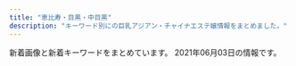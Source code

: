 ```yaml
---
title: "恵比寿・目黒・中目黒"
description: "キーワード別にの巨乳アジアン・チャイナエステ嬢情報をまとめました。"
---
```


新着画像と新着キーワードをまとめています。
2021年06月03日の情報です。

<DmmAffiliateIns />
<KeywordTable
  shops={
    [
    {
        "name": "Flower \uff5e\u30d5\u30e9\u30ef\u30fc\uff5e",
        "img_links": [
            "http://nakamegurofun.com/files/002fa9d.jpg",
            "http://nakamegurofun.com/files/0024f22.jpg",
            "http://nakamegurofun.com/files/0034f22.jpg",
            "http://nakamegurofun.com/files/0030964.jpg",
            "http://nakamegurofun.com/images/shop/shop04.jpg",
            "http://nakamegurofun.com/images/zi_massage.png",
            "http://nakamegurofun.com/files/007fa9d.jpg",
            "http://nakamegurofun.com/files/008-020964.jpg",
            "http://nakamegurofun.com/images/s4.jpg",
            "http://nakamegurofun.com/files/005-020964.jpg",
            "http://nakamegurofun.com/images/service91a6.png",
            "http://nakamegurofun.com/images/s1.jpg",
            "http://nakamegurofun.com/files/003-030964.jpg",
            "http://nakamegurofun.com/files/0020964.jpg",
            "http://nakamegurofun.com/images/tel.png",
            "http://nakamegurofun.com/files/008fa9d.jpg",
            "http://nakamegurofun.com/images/infotiao1.jpg",
            "http://nakamegurofun.com/files/005fa9d.jpg",
            "http://nakamegurofun.com/files/006-020964.jpg",
            "http://nakamegurofun.com/files/002-020964.jpg",
            "http://nakamegurofun.com/images/shop/shop01.jpg",
            "http://nakamegurofun.com/files/0070964.jpg",
            "http://nakamegurofun.com/images/main_top.png",
            "http://nakamegurofun.com/images/shop/shop03.jpg",
            "http://nakamegurofun.com/files/0080964.jpg",
            "http://nakamegurofun.com/files/0074f22.jpg",
            "http://nakamegurofun.com/files/006fa9d.jpg",
            "http://nakamegurofun.com/images/xian.png",
            "http://nakamegurofun.com/files/005-030964.jpg",
            "http://nakamegurofun.com/images/s5.jpg",
            "http://nakamegurofun.com/images/shop/shop02.jpg",
            "http://nakamegurofun.com/files/002-030964.jpg",
            "http://nakamegurofun.com/files/0084f22.jpg",
            "http://nakamegurofun.com/files/003fa9d.jpg",
            "http://nakamegurofun.com/files/006-030964.jpg",
            "http://nakamegurofun.com/files/0050964.jpg",
            "http://nakamegurofun.com/files/003-020964.jpg",
            "http://nakamegurofun.com/files/0060964.jpg",
            "http://nakamegurofun.com/files/007-030964.jpg",
            "http://nakamegurofun.com/images/s2.jpg",
            "http://nakamegurofun.com/images/main_bottom.png",
            "http://nakamegurofun.com/images/zi_staff.png",
            "http://nakamegurofun.com/files/0054f22.jpg",
            "http://nakamegurofun.com/files/0064f22.jpg",
            "http://nakamegurofun.com/files/008-030964.jpg",
            "http://nakamegurofun.com/images/s3.jpg",
            "http://nakamegurofun.com/files/007-020964.jpg"
        ],
        "url": "http://nakamegurofun.com/",
        "keywords": {
            "88": 1,
            "D": 5,
            "87": 4,
            "85": 1,
            "C": 1
        },
        "station": "\u4e2d\u76ee\u9ed2\u99c5\u897f\u53e3"
    },
    {
        "station": "JR\u76ee\u9ed2\u99c5\u6771\u53e3",
        "img_links": [
            "http://iyashi-kokoro.info/i/img/st39.jpg",
            "http://iyashi-kokoro.info/i/img/st50.jpg",
            "http://iyashi-kokoro.info/img/st51.jpg",
            "http://iyashi-kokoro.info/i/img/st55.jpg",
            "http://iyashi-kokoro.info/i/img/s1.jpg",
            "http://iyashi-kokoro.info/i/img/st63.jpg",
            "http://iyashi-kokoro.info/img/s62.jpg",
            "http://iyashi-kokoro.info/i/img/st49.jpg",
            "http://iyashi-kokoro.info/img/st49.jpg",
            "http://iyashi-kokoro.info/i/img/s3.jpg",
            "http://iyashi-kokoro.info/img/st57.jpg",
            "http://iyashi-kokoro.info/img/st32.jpg",
            "http://iyashi-kokoro.info/img/st44.jpg",
            "http://iyashi-kokoro.info/i/img/st54.jpg",
            "http://iyashi-kokoro.info/i/img/st58.jpg",
            "http://iyashi-kokoro.info/i/img/st43.jpg",
            "http://iyashi-kokoro.info/i/img/st61.jpg",
            "http://iyashi-kokoro.info/img/st62.jpg",
            "http://iyashi-kokoro.info/i/img/r4.jpg",
            "http://iyashi-kokoro.info/i/img/st29.jpg",
            "http://iyashi-kokoro.info/i/img/st65.jpg",
            "http://iyashi-kokoro.info/i/img/st64.jpg",
            "http://iyashi-kokoro.info/i/img/st51.jpg",
            "http://iyashi-kokoro.info/img/st58.jpg",
            "http://iyashi-kokoro.info/img/s18.jpg",
            "http://iyashi-kokoro.info/img/s55.jpg",
            "http://iyashi-kokoro.info/img/st43.jpg",
            "http://iyashi-kokoro.info/img/st65.jpg",
            "http://iyashi-kokoro.info/i/img/st59.jpg",
            "http://iyashi-kokoro.info/img/st20.jpg",
            "http://iyashi-kokoro.info/img/st52.jpg",
            "http://iyashi-kokoro.info/img/st63.jpg",
            "http://iyashi-kokoro.info/img/st61.jpg",
            "http://iyashi-kokoro.info/img/s58.jpg",
            "http://iyashi-kokoro.info/i/img/st20.jpg",
            "http://iyashi-kokoro.info/i/img/s4.jpg",
            "http://iyashi-kokoro.info/img/st60.jpg",
            "http://iyashi-kokoro.info/img/s63.jpg",
            "http://iyashi-kokoro.info/img/st59.jpg",
            "http://iyashi-kokoro.info/img/st56.jpg",
            "http://iyashi-kokoro.info/img/st50.jpg",
            "http://iyashi-kokoro.info/img/mo.png",
            "http://iyashi-kokoro.info/i/img/st52.jpg",
            "http://iyashi-kokoro.info/img/s60.jpg",
            "http://iyashi-kokoro.info/img/st64.jpg",
            "http://iyashi-kokoro.info/img/st41.jpg",
            "http://iyashi-kokoro.info/i/img/r3.jpg",
            "http://iyashi-kokoro.info/i/img/r2.jpg",
            "http://iyashi-kokoro.info/img/fla.jpg",
            "http://iyashi-kokoro.info/img/st55.jpg",
            "http://iyashi-kokoro.info/i/img/r1.jpg",
            "http://iyashi-kokoro.info/i/img/r5.jpg",
            "http://iyashi-kokoro.info/img/st54.jpg",
            "http://iyashi-kokoro.info/i/img/st44.jpg",
            "http://iyashi-kokoro.info/img/st42.jpg",
            "http://iyashi-kokoro.info/i/img/st57.jpg",
            "http://iyashi-kokoro.info/i/img/st60.jpg",
            "http://iyashi-kokoro.info/i/img/st32.jpg",
            "http://iyashi-kokoro.info/img/s54.jpg",
            "http://iyashi-kokoro.info/img/s56.jpg",
            "http://iyashi-kokoro.info/img/st29.jpg",
            "http://iyashi-kokoro.info/i/img/st56.jpg",
            "http://iyashi-kokoro.info/img/cam.jpg",
            "http://iyashi-kokoro.info/img/s65.jpg",
            "http://iyashi-kokoro.info/img/st40.jpg",
            "http://iyashi-kokoro.info/img/s64.jpg",
            "http://iyashi-kokoro.info/i/img/st53.jpg",
            "http://iyashi-kokoro.info/img/st53.jpg",
            "http://iyashi-kokoro.info/img/st46.jpg",
            "http://iyashi-kokoro.info/i/img/s2.jpg",
            "http://iyashi-kokoro.info/img/s59.jpg",
            "http://iyashi-kokoro.info/i/img/st42.jpg",
            "http://iyashi-kokoro.info/img/s61.jpg",
            "http://iyashi-kokoro.info/i/img/st62.jpg",
            "http://iyashi-kokoro.info/i/img/st40.jpg",
            "http://iyashi-kokoro.info/i/img/r6.jpg",
            "http://iyashi-kokoro.info/i/img/st41.jpg",
            "http://iyashi-kokoro.info/img/s57.jpg",
            "http://iyashi-kokoro.info/img/botton.jpg",
            "http://iyashi-kokoro.info/img/st39.jpg"
        ],
        "url": "http://iyashi-kokoro.info/",
        "keywords": {
            "88": 7,
            "85": 5,
            "86": 38,
            "D": 40,
            "C": 7,
            "E": 13,
            "87": 3
        },
        "name": "\u307f\u3086\u304d"
    },
    {
        "name": "OnlyOne",
        "url": "http://onlyone.tyo.cm/",
        "img_links": [],
        "keywords": {},
        "station": "JR\u76ee\u9ed2\u99c5\u897f\u53e3"
    },
    {
        "url": "http://victoria.tyo.cm/",
        "name": "Victoria\u30fb\u30d3\u30af\u30c8\u30ea\u30a2",
        "keywords": {
            "F": 1,
            "83": 4,
            "89": 1,
            "87": 2,
            "93": 1,
            "E": 1,
            "82": 1,
            "D": 15,
            "C": 4,
            "85": 5,
            "86": 7,
            "G": 1
        },
        "station": "JR\u76ee\u9ed2\u99c5\u6771\u53e3",
        "img_links": [
            "http://victoria.tyo.cm/photos/sites/13/2019/06/2019061005275095.jpg",
            "http://victoria.tyo.cm/photos/sites/13/2020/02/2020021307433041.jpg",
            "http://victoria.tyo.cm/photos/sites/13/2019/02/2019021206543056.jpg",
            "http://victoria.tyo.cm/photos/sites/13/2019/01/2019012509505197.jpg",
            "http://victoria.tyo.cm/photos/sites/13/2019/10/2019100904082968.jpg",
            "http://victoria.tyo.cm/images/mobile.jpg",
            "http://victoria.tyo.cm/photos/sites/13/2019/05/201905100639429.jpg",
            "http://victoria.tyo.cm/images/room4.jpg",
            "http://victoria.tyo.cm/photos/sites/13/2019/04/2019041807165826.jpg",
            "http://victoria.tyo.cm/photos/sites/13/2019/10/2019100904083557.jpg",
            "http://victoria.tyo.cm/photos/sites/13/2019/12/2019120904521188.jpg",
            "http://victoria.tyo.cm/photos/sites/13/2020/02/2020020104570910.jpg",
            "http://victoria.tyo.cm/images/room3.jpg",
            "http://victoria.tyo.cm/photos/sites/13/2020/01/2020011104241542.jpg",
            "http://victoria.tyo.cm/photos/sites/13/2019/12/2019120406433710.jpg",
            "http://victoria.tyo.cm/photos/sites/13/2019/01/2019012509534353.jpg",
            "http://victoria.tyo.cm/photos/sites/13/2018/12/2018121502493953.jpg",
            "http://victoria.tyo.cm/images/room2.jpg",
            "http://victoria.tyo.cm/photos/sites/13/2018/12/2018122701570616.jpg",
            "https://www.a-side.com/ad/koko/include/banner/koko_125x125.png",
            "http://victoria.tyo.cm/photos/sites/13/2019/04/2019040304024424.jpg",
            "http://victoria.tyo.cm/photos/sites/13/2019/10/2019101403232834.jpg",
            "http://victoria.tyo.cm/photos/sites/13/2021/02/2021021509575615.jpg",
            "http://victoria.tyo.cm/images/top.jpg",
            "http://victoria.tyo.cm/images/face.jpg",
            "http://victoria.tyo.cm/photos/sites/13/2019/01/2019011103510521.jpg",
            "http://victoria.tyo.cm/photos/sites/13/2019/01/2019012108071242.jpg",
            "http://victoria.tyo.cm/photos/sites/13/2018/12/2018122904422525.jpg",
            "http://victoria.tyo.cm/photos/sites/13/2020/10/2020100803550565.jpg",
            "http://victoria.tyo.cm/photos/sites/13/2018/12/2018121502493847.jpg",
            "http://victoria.tyo.cm/photos/sites/13/2019/08/2019080607062415.jpg",
            "http://victoria.tyo.cm/images/pick.jpg",
            "http://victoria.tyo.cm/photos/sites/13/2018/12/2018122701570643.jpg",
            "http://victoria.tyo.cm/photos/sites/13/2018/12/2018121502493879.jpg",
            "http://victoria.tyo.cm/photos/sites/13/2019/02/2019022703022355.jpg",
            "http://victoria.tyo.cm/photos/sites/13/2020/01/2020012005552181.jpg",
            "http://victoria.tyo.cm/photos/sites/13/2020/02/202002030340133.jpg",
            "http://victoria.tyo.cm/photos/sites/13/2019/01/2019010506292922.jpg",
            "http://victoria.tyo.cm/images/s_staff.png",
            "http://victoria.tyo.cm/photos/sites/13/2018/12/2018121502493814.jpg",
            "http://victoria.tyo.cm/photos/sites/13/2020/03/2020031904101259.jpg",
            "http://victoria.tyo.cm/images/room1.jpg",
            "http://victoria.tyo.cm/photos/sites/13/2019/07/2019070206503156.jpg",
            "http://victoria.tyo.cm/photos/sites/13/2019/12/2019120106181894.jpg",
            "http://victoria.tyo.cm/photos/sites/13/2020/01/2020011205500461.jpg",
            "http://victoria.tyo.cm/photos/sites/13/2019/02/2019021407162693.jpg",
            "http://victoria.tyo.cm/images/news.jpg"
        ]
    },
    {
        "station": "JR\u76ee\u9ed2\u99c5\u6771\u53e3",
        "url": "http://kintsuki.este88.com/",
        "img_links": [
            "http://kintsuki.este88.com/gals/koyuki1.jpg",
            "http://kintsuki.este88.com/images/r02.jpg",
            "http://kintsuki.este88.com/gals/momo1.jpg",
            "http://kintsuki.este88.com/gals/rina1.jpg",
            "http://kintsuki.este88.com/gals/kixyoko1.jpg",
            "http://kintsuki.este88.com/gals/yuyu1.jpg",
            "http://kintsuki.este88.com/gals/kana1.jpg",
            "http://kintsuki.este88.com/gals/mika1.jpg",
            "http://kintsuki.este88.com/gals/rei1.jpg",
            "http://kintsuki.este88.com/images/r04.jpg",
            "http://kintsuki.este88.com/images/r01.jpg",
            "http://kintsuki.este88.com/gals/kaori1.jpg",
            "http://kintsuki.este88.com/images/ph1.jpg"
        ],
        "keywords": {},
        "name": "\u91d1\u306e\u6708"
    },
    {
        "keywords": {},
        "url": "https://meguro-babel.com/",
        "station": "JR\u76ee\u9ed2\u99c5\u6771\u53e3",
        "img_links": [
            "https://meguro-babel.com/girl/1.jpg",
            "https://meguro-babel.com/images/room/photo03.jpg",
            "https://meguro-babel.com/topics/img/157-1.jpg",
            "https://meguro-babel.com/girl/7.jpg",
            "https://meguro-babel.com/topics/img/145-1.jpg",
            "https://meguro-babel.com/girl/24.jpg",
            "https://meguro-babel.com/girl/8.jpg",
            "https://meguro-babel.com/images/room/photo04.jpg",
            "https://meguro-babel.com/images/room/photo01.jpg",
            "https://meguro-babel.com/girl/4.jpg",
            "https://meguro-babel.com/topics/img/156-1.jpg",
            "https://meguro-babel.com/images/img_1.jpg",
            "https://meguro-babel.com/girl/15.jpg",
            "https://meguro-babel.com/girl/21.jpg",
            "https://meguro-babel.com/girl/5.jpg",
            "https://meguro-babel.com/images/topimg4.jpg",
            "https://meguro-babel.com/images/qr.jpg",
            "https://meguro-babel.com/girl/9.jpg",
            "https://meguro-babel.com/images/room/photo02.jpg"
        ],
        "name": "\u30d0\u30d9\u30eb"
    },
    {
        "keywords": {},
        "img_links": [
            "http://www.ourstarts.site/templets/default/picture/staff.png",
            "http://www.ourstarts.site/uploads/200729/1-200H9140Q13E.jpg",
            "http://www.ourstarts.site/uploads/allimg/200729/1-200H9141912.jpg",
            "http://www.ourstarts.site/uploads/allimg/200729/1-200H9141213.jpg",
            "http://www.ourstarts.site/templets/default/images/t1.jpg",
            "http://www.ourstarts.site/uploads/200729/1-200H9141612609.jpg",
            "http://www.ourstarts.site/templets/default/images/t2.jpg",
            "http://www.ourstarts.site/uploads/200729/1-200H9140K5J4.jpg",
            "http://www.ourstarts.site/templets/default/picture/close.png",
            "http://www.ourstarts.site/templets/default/picture/news.png",
            "http://www.ourstarts.site/templets/default/images/t3.jpg",
            "http://www.ourstarts.site/templets/default/picture/foot_tel.png",
            "http://www.ourstarts.site/uploads/allimg/200729/1-200H9141229.jpg",
            "http://www.ourstarts.site/uploads/180917/1-1P91G6122J28.jpg",
            "http://www.ourstarts.site/templets/default/picture/right.png",
            "http://www.ourstarts.site/templets/default/picture/tel_contact.png",
            "http://www.ourstarts.site/templets/default/picture/timg (1).png",
            "http://www.ourstarts.site/templets/default/picture/head_tell.png"
        ],
        "station": "JR\u6075\u6bd4\u5bff\u99c5\u897f\u53e3",
        "name": "\u30cb\u30e3\u30fc\u30cb\u30e3\u30fc",
        "url": "http://www.ourstarts.site/"
    },
    {
        "keywords": {
            "86": 2,
            "85": 2,
            "C": 14,
            "87": 4,
            "D": 6
        },
        "img_links": [
            "http://www.oasis.esjoho.com/files/004.jpg",
            "http://www.oasis.esjoho.com/files/002.jpg",
            "http://www.oasis.esjoho.com/img/ttl_info.png",
            "http://www.oasis.esjoho.com/img/tel.png",
            "http://www.oasis.esjoho.com/img/pickup.jpg",
            "http://www.oasis.esjoho.com/files/004-02.jpg",
            "http://www.oasis.esjoho.com/files/001.jpg",
            "http://www.oasis.esjoho.com/files/005.jpg",
            "http://www.oasis.esjoho.com/files/005-02.jpg",
            "http://www.oasis.esjoho.com/files/001-02.jpg",
            "http://www.oasis.esjoho.com/img/ttl_news.png",
            "http://www.oasis.esjoho.com/files/002-02.jpg",
            "http://www.oasis.esjoho.com/img/btn_side_mobile.jpg",
            "http://www.oasis.esjoho.com/img/btn_blog.png",
            "http://www.oasis.esjoho.com/img/goback.jpg"
        ],
        "station": "\u897f\u5c0f\u5c71\u99c5",
        "url": "http://www.oasis.esjoho.com/",
        "name": "\u7652\u3057\u5bb6"
    },
    {
        "station": "JR\u76ee\u9ed2\u99c5\u6771\u53e3",
        "name": "With you\u30fb\u30a6\u30a3\u30ba\u30e6\u30fc",
        "keywords": {},
        "url": "http://with-you.tyo.cm",
        "img_links": []
    },
    {
        "url": "https://lumia.tokyo/",
        "keywords": {
            "C": 10,
            "D": 6
        },
        "img_links": [
            "https://lumia.tokyo/images/therapist/th_hina.jpg",
            "https://lumia.tokyo/images/therapist/th_hina2.jpg",
            "https://lumia.tokyo/images/therapist/th_mio.jpg",
            "https://lumia.tokyo/images/therapist/th_rin.jpg",
            "https://lumia.tokyo/images/therapist/th_yui.jpg",
            "https://lumia.tokyo/images/therapist/th_rei.jpg",
            "https://lumia.tokyo/images/slide/new_open_sp.jpg",
            "https://lumia.tokyo/images/therapist/th_momo.jpg",
            "https://lumia.tokyo/images/therapist/th_hana.jpg",
            "https://lumia.tokyo/images/slide/main_slide_campaign_sp.jpg",
            "https://lumia.tokyo/images/therapist/th_sora.jpg",
            "https://lumia.tokyo/images/therapist/th_mio2.jpg"
        ],
        "station": "\u4e2d\u76ee\u9ed2\u99c5",
        "name": "Lumia\uff5e\u30eb\u30df\u30a2"
    },
    {
        "keywords": {},
        "name": "Angel-\u30a8\u30f3\u30b8\u30a7\u30eb-",
        "station": "JR\u76ee\u9ed2\u99c5\u6771\u53e3",
        "url": "http://angel.jpn.cm/",
        "img_links": []
    },
    {
        "img_links": [
            "http://sakuramadmin.jpest.net/uploads//2021051404342418-e1620966876658.jpeg",
            "http://sakuram.jpest.net/images/c8.jpg",
            "http://sakuram.jpest.net/images/top.jpg",
            "http://sakuramadmin.jpest.net/uploads//2021051616285979-e1621182557998.jpeg",
            "http://sakuram.jpest.net/images/sp_tit_pro.jpg",
            "http://sakuramadmin.jpest.net/uploads//2021050608205136-e1620289297840.jpeg",
            "http://sakuram.jpest.net/images/c7.jpg",
            "http://sakuram.jpest.net/images/tit_sch.jpg",
            "http://sakuram.jpest.net/images/g0.jpg",
            "http://sakuram.jpest.net/images/c1.jpg",
            "http://sakuram.jpest.net/images/c5.jpg",
            "http://sakuramadmin.jpest.net/uploads//2021051906122737-scaled-e1621404764474.jpeg",
            "http://sakuram.jpest.net/images/tel.png",
            "http://sakuram.jpest.net/images/tit_new.jpg",
            "http://sakuramadmin.jpest.net/uploads//2021031911065558-e1616152029628.jpeg",
            "http://sakuram.jpest.net/images/c6.jpg",
            "http://sakuram.jpest.net/images/c2.jpg",
            "http://sakuramadmin.jpest.net/uploads//2021031911082377-e1616152110616.jpeg",
            "http://sakuram.jpest.net/images/tit_massage.jpg",
            "http://sakuram.jpest.net/images/sp_tit_staff.jpg",
            "http://sakuram.jpest.net/images/sp_tit_pick.jpg",
            "http://sakuram.jpest.net/images/tit_staff.jpg",
            "http://sakuram.jpest.net/images/tit_pro.jpg",
            "http://sakuram.jpest.net/images/c4.jpg",
            "http://sakuramadmin.jpest.net/uploads//2021052304205836-e1621743673429.jpeg",
            "http://sakuramadmin.jpest.net/uploads//2021031911072093-e1616152076234.jpeg",
            "http://sakuram.jpest.net/images/sp_tit_massage.jpg",
            "http://sakuram.jpest.net/images/sp_tit_new.jpg",
            "http://sakuram.jpest.net/images/c3.jpg",
            "http://sakuram.jpest.net/images/acc.jpg",
            "http://sakuramadmin.jpest.net/uploads//2021051616283953-e1621182530874.jpeg",
            "http://sakuram.jpest.net/images/c9.jpg"
        ],
        "url": "http://sakuram.jpest.net/",
        "keywords": {
            "C": 1,
            "86": 1,
            "E": 1
        },
        "name": "\u685c\u6e80\u958b",
        "station": "JR\u6075\u6bd4\u5bff\u897f\u53e3"
    },
    {
        "name": "\u3072\u307e\u308f\u308a",
        "url": "http://www.himawari-aroma.xyz/",
        "station": "JR\u6075\u6bd4\u5bff\u99c5\u897f\u53e3",
        "img_links": [
            "http://www.himawari-aroma.xyz/images/staff/3/ami.png",
            "http://www.himawari-aroma.xyz/images/shop/4/1.jpg",
            "http://www.himawari-aroma.xyz/images/shop/1.png",
            "http://www.himawari-aroma.xyz/images/13.png",
            "http://www.himawari-aroma.xyz/images/psd/off.jpg",
            "http://www.himawari-aroma.xyz/images/sys.jpg",
            "http://www.himawari-aroma.xyz/images/shop/4/2.jpg",
            "http://www.himawari-aroma.xyz/images/staff/3/mayu.png"
        ],
        "keywords": {}
    }
]
}
/>
<DmmAffiliateScript />
